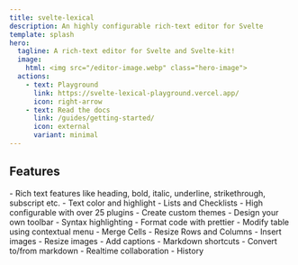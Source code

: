```yaml
---
title: svelte-lexical
description: An highly configurable rich-text editor for Svelte
template: splash
hero:
  tagline: A rich-text editor for Svelte and Svelte-kit!
  image:
    html: <img src="/editor-image.webp" class="hero-image">
  actions:
    - text: Playground
      link: https://svelte-lexical-playground.vercel.app/
      icon: right-arrow
    - text: Read the docs
      link: /guides/getting-started/
      icon: external
      variant: minimal
---
```



## Features

<CardGrid>
	<Card title="Rich Text" icon="pencil">
		- Rich text features like heading, bold, italic, underline, strikethrough, subscript etc.
		- Text color and highlight
		- Lists and Checklists
	</Card>
	<Card title="Configurable" icon="setting">
		- High configurable with over 25 plugins
		- Create custom themes
		- Design your own toolbar
	</Card>
	<Card title="Code Blocks" icon="seti:json">
		- Syntax highlighting
		- Format code with prettier
	</Card>
	<Card title="Tables" icon="seti:csv">
		- Modify table using contextual menu
		- Merge Cells
		- Resize Rows and Columns
	</Card>
	<Card title="Images" icon="seti:image">
		- Insert images
		- Resize images
		- Add captions
	</Card>
	<Card title="Markdown" icon="seti:markdown">
		- Markdown shortcuts
		- Convert to/from markdown
	</Card>
	<Card title="Collaboration" icon="discourse">
		- Realtime collaboration
		- History
	</Card>
</CardGrid>
